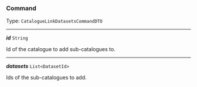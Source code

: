 


### Command

Type: `CatalogueLinkDatasetsCommandDTO`

---

***id*** `String`

Id of the catalogue to add sub-catalogues to.



---

***datasets*** `List<DatasetId>`

Ids of the sub-catalogues to add.


